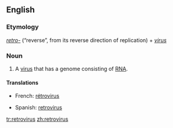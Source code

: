 {{see|rétrovirus}}

==English==
{{wikipedia}}

===Etymology===
''[[retro-]]'' (“reverse”, from its reverse direction of replication) + ''[[virus]]''

===Noun===
{{en-noun|retroviruses}}

# {{virology}} A [[virus]] that has a genome consisting of [[RNA]].

====Translations====
{{trans-top|virus with a genome consisting of RNA}}
*French: [[rétrovirus]]
{{trans-mid}}
*Spanish: [[retrovirus]]
{{trans-bottom}}

[[tr:retrovirus]]
[[zh:retrovirus]]